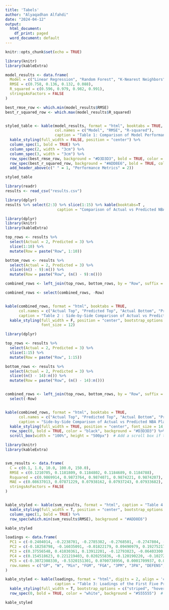 ---
title: 'Tabels'
author: "Alyaqadhan Alfahdi"
date: "2024-04-12"
output:
  html_document:
    df_print: paged
  word_document: default
---

```{r setup, include=FALSE}
knitr::opts_chunk$set(echo = TRUE)
```

```{r}
library(knitr)
library(kableExtra)
```



```{r}
model_results <- data.frame(
  Model = c("Linear Regression", "Random Forest", "K-Nearest Neighbors", "Support Vector Machine"),
  RMSE = c(0.758, 0.136, 0.132, 0.088),
  R_squared = c(0.596, 0.979, 0.982, 0.991),
  stringsAsFactors = FALSE
)

best_rmse_row <- which.min(model_results$RMSE)
best_r_squared_row <- which.max(model_results$R_squared)


styled_table <- kable(model_results, format = "html", booktabs = TRUE, 
                      col.names = c("Model", "RMSE", "R-squared"), 
                      caption = "Table 1: Comparison of Model Performances") %>%
  kable_styling(full_width = FALSE, position = "center") %>%
  column_spec(1, bold = TRUE) %>% 
  column_spec(2, width = "3cm") %>% 
  column_spec(3, width = "3cm") %>% 
  row_spec(best_rmse_row, background = "#D3D3D3", bold = TRUE, color = "black") %>%
  row_spec(best_r_squared_row, background = "#ADD8E6", bold = TRUE, color = "black") %>%
  add_header_above(c(" " = 1, "Performance Metrics" = 2)) 

styled_table

```




```{r}
library(readr)
results <- read_csv("results.csv")
```

```{r}
library(dplyr)
results %>% select(2:3) %>% slice(1:15) %>% kable(booktabs=T , 
                       caption = "Comparison of Actual vs Predicted NBA Player Scores by SVM Model")
```




```{r}
library(dplyr)
library(knitr)
library(kableExtra)

top_rows <- results %>%
  select(Actual = 2, Predicted = 3) %>%  
  slice(1:10) %>%
  mutate(Row = paste("Row", 1:10)) 

bottom_rows <- results %>%
  select(Actual = 2, Predicted = 3) %>%
  slice((n() - 9):n()) %>%
  mutate(Row = paste("Row", (n() - 9):n()))

combined_rows <- left_join(top_rows, bottom_rows, by = "Row", suffix = c(".Top", ".Bottom"))

combined_rows <- select(combined_rows, -Row)


kable(combined_rows, format = "html", booktabs = TRUE,
      col.names = c("Actual Top", "Predicted Top", "Actual Bottom", "Predicted Bottom"),
      caption = "Table 2 : Side-by-Side Comparison of Actual vs Predicted NBA Player Scores by SVM Model") %>%
  kable_styling(full_width = F, position = "center", bootstrap_options = c("striped", "hover"), 
                font_size = 12)


```


```{r}
library(dplyr)

top_rows <- results %>%
  select(Actual = 2, Predicted = 3) %>%  
  slice(1:15) %>%
  mutate(Row = paste("Row", 1:15))  

bottom_rows <- results %>%
  select(Actual = 2, Predicted = 3) %>%
  slice((n() - 14):n()) %>%
  mutate(Row = paste("Row", (n() - 14):n()))


combined_rows <- left_join(top_rows, bottom_rows, by = "Row", suffix = c(".Top", ".Bottom")) %>%
  select(-Row)


kable(combined_rows, format = "html", booktabs = TRUE,
      col.names = c("Actual Top", "Predicted Top", "Actual Bottom", "Predicted Bottom"),
      caption = "Side-by-Side Comparison of Actual vs Predicted NBA Player Scores by SVM Model") %>%
  kable_styling(full_width = TRUE, position = "center", font_size = 14, bootstrap_options = c("striped", "hover")) %>%
  row_spec(0, bold = TRUE, color = "black", background = "#D3D3D3") %>%  # Styling the header row
  scroll_box(width = "100%", height = "500px")  # Add a scroll box if table is too large

```


```{r}

library(knitr)
library(kableExtra)


svm_results <- data.frame(
  C = c(0.1, 1.0, 10.0, 100.0, 150.0),
  RMSE = c(0.1210705, 0.1181809, 0.1184802, 0.1184689, 0.1184788),
  Rsquared = c(0.9869914, 0.9873764, 0.9874071, 0.9874221, 0.9874207),
  MAE = c(0.08637013, 0.07871229, 0.07938162, 0.07937243, 0.07933682),
  stringsAsFactors = FALSE
)


kable_styled <- kable(svm_results, format = "html", caption = "Table 4:Support Vector Machines with Linear Kernel - Summary") %>%
  kable_styling(full_width = T, position = "center", bootstrap_options = c("striped", "hover")) %>%
  column_spec(1, bold = TRUE) %>%
  row_spec(which.min(svm_results$RMSE), background = "#ADD8E6")

kable_styled
```




```{r}

loadings <- data.frame(
  PC1 = c(-0.2404014, -0.2238701, -0.2785382, -0.2768501, -0.2747804, -0.2149710, -0.2217000, -0.2423980, -0.2430607, -0.2458359, -0.2511429, -0.2392764, -0.2332951, -0.2652454, -0.2515740, -0.2834156),
  PC2 = c(-0.18258798, -0.16035091, -0.01822179, 0.09490979, 0.19275217, 0.44944388, 0.44272050, -0.27972341, 0.14132551, 0.07993409, -0.31763395, -0.40825302, 0.20687498, 0.09987758, -0.26670257, -0.01955034),
  PC3 = c(0.37556548, 0.41030361, 0.13912201, -0.12793823, -0.06403300, 0.33660992, 0.30871454, 0.05336185, -0.40007765, -0.41134960, -0.08744936, -0.09138419, -0.14440529, -0.19845774, 0.14894523, -0.10783159),
  PC4 = c(0.154518623, 0.221219403, 0.020255836, -0.120190220, -0.102725248, -0.259172312, -0.239832494, 0.075611559, -0.115392892, -0.122412280, -0.259062369, -0.257859765, 0.735915845, 0.260254066, 0.001426828, 0.012604977),
  PC5 = c(-0.3072308330, -0.5320151301, 0.0700738956, 0.0001709937, 0.0198099747, 0.1414166147, 0.1288544142, 0.2027729946, -0.4195098958, -0.3935715343, 0.2317885185, 0.2132048207, 0.2706783655, 0.1381562212, 0.0914955991, 0.0935554022),
  row.names = c("GP", "W", "Min", "FGM", "FGA", "3PM", "3PA", "DEFENS", "FTM", "FTA", "DREB", "REB", "AST", "TOV", "PF", "FP")
)

kable_styled <- kable(loadings, format = "html", digits = 2, align = 'c', 
                      caption = "Table 3: Loadings of the First Five Principal Components") %>%
  kable_styling(full_width = T, bootstrap_options = c("striped", "hover")) %>%
  row_spec(0, bold = TRUE, color = "white", background = "#555555")  # Header row style

kable_styled
```



















